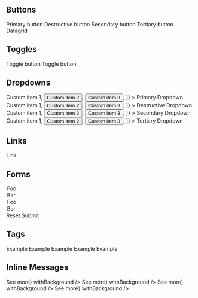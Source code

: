 
<Meta title="Component catalog" />

## Buttons

<Canvas>
	<Story name="Buttons">
		<Button.Primary icon="talend-datagrid">Primary button</Button.Primary>
		<Button.Destructive icon="talend-datagrid">Destructive button</Button.Destructive>
		<Button.Secondary icon="talend-datagrid">Secondary button</Button.Secondary>
		<Button.Tertiary icon="talend-datagrid">Tertiary button</Button.Tertiary>
		<Button.Icon icon="talend-datagrid">Datagrid</Button.Icon>
	</Story>
</Canvas>

## Toggles

<Canvas>
	<Story name="Toggles">
		<Toggle icon="talend-datagrid">Toggle button</Toggle>
		<Toggle icon="talend-datagrid" disabled>
			Toggle button
		</Toggle>
	</Story>
</Canvas>

## Dropdowns

<Canvas>
	<Story name="Dropdowns">
		<Dropdown
			as={Button.Primary}
			aria-label="Custom menu"
			items={[
				<button>Custom item 1</button>,
				<button>Custom item 2</button>,
				<button>Custom item 3</button>,
			]}
		>
			Primary Dropdown
		</Dropdown>
		<Dropdown
			as={Button.Destructive}
			aria-label="Custom menu"
			items={[
				<button>Custom item 1</button>,
				<button>Custom item 2</button>,
				<button>Custom item 3</button>,
			]}
		>
			Destructive Dropdown
		</Dropdown>
		<Dropdown
			as={Button.Secondary}
			aria-label="Custom menu"
			items={[
				<button>Custom item 1</button>,
				<button>Custom item 2</button>,
				<button>Custom item 3</button>,
			]}
		>
			Secondary Dropdown
		</Dropdown>
		<Dropdown
			as={Button.Tertiary}
			aria-label="Custom menu"
			items={[
				<button>Custom item 1</button>,
				<button>Custom item 2</button>,
				<button>Custom item 3</button>,
			]}
		>
			Tertiary Dropdown
		</Dropdown>
	</Story>
</Canvas>

## Links

<Canvas>
	<Story name="Links">
		<Link>Link</Link>
	</Story>
</Canvas>

## Forms

<Canvas>
	<Story name="Forms">
		<Form>
			<Form.Fieldset legend="Form fields">
				<Form.Text label="Input" />
				<Form.InputGroup label="Amount" prefix="$" suffix=".00">
					<Form.Number label="Amount without decimal" min="1" step="1" />
				</Form.InputGroup>
				<Form.File label="File" />
				<Form.Password label="Password" />
				<Form.Datalist label="Datalist" values={['foo', 'bar']} />
				<Form.Search label="Search" />
				<Form.Textarea label="Textarea" />
                <Form.Select label="Select">
                    <option selected>Foo</option>
                    <option>Bar</option>
                </Form.Select>
                <Form.Select label="Select multiple" multiple>
                    <option selected>Foo</option>
                    <option selected>Bar</option>
                </Form.Select>
				<Form.Checkbox label="Checkbox" checked />
				<Form.Radio label="Radio" checked />
				<Form.Switch label="Switch" checked />
			</Form.Fieldset>
			<Form.Buttons>
				<Button.Secondary type="reset">Reset</Button.Secondary>
				<Button.Primary type="submit">Submit</Button.Primary>
			</Form.Buttons>
		</Form>
	</Story>
</Canvas>

## Tags

<Canvas>
	<Story name="Tags">
		<Tag>Example</Tag>
		<Tag.Information>Example</Tag.Information>
		<Tag.Success>Example</Tag.Success>
		<Tag.Warning>Example</Tag.Warning>
		<Tag.Destructive>Example</Tag.Destructive>
	</Story>
</Canvas>

## Inline Messages

<Canvas>
	<Story name="InlineMessages">
		<InlineMessage.Information
			title={'Lorem ipsum'}
			description={
				'dolor sit amet, consectetur adipiscing elit. Integer gravida orci lacus, vel convallis enim posuere ac.'
			}
			link={<Link href={'#'}>See more</Link>}
			withBackground
		/>
		<InlineMessage.Success
			title={'Lorem ipsum'}
			description={
				'dolor sit amet, consectetur adipiscing elit. Integer gravida orci lacus, vel convallis enim posuere ac.'
			}
			link={<Link href={'#'}>See more</Link>}
			withBackground
		/>
		<InlineMessage.Warning
			title={'Lorem ipsum'}
			description={
				'dolor sit amet, consectetur adipiscing elit. Integer gravida orci lacus, vel convallis enim posuere ac.'
			}
			link={<Link href={'#'}>See more</Link>}
			withBackground
		/>
		<InlineMessage.Destructive
			title={'Lorem ipsum'}
			description={
				'dolor sit amet, consectetur adipiscing elit. Integer gravida orci lacus, vel convallis enim posuere ac.'
			}
			link={<Link href={'#'}>See more</Link>}
			withBackground
		/>
	</Story>
</Canvas>
